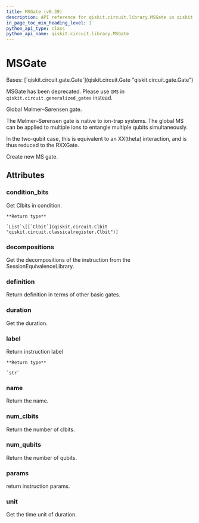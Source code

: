 ```yaml
---
title: MSGate (v0.39)
description: API reference for qiskit.circuit.library.MSGate in qiskit v0.39
in_page_toc_min_heading_level: 1
python_api_type: class
python_api_name: qiskit.circuit.library.MSGate
---
```


# MSGate

<Class id="qiskit.circuit.library.MSGate" isDedicatedPage={true} github="https://github.com/qiskit/qiskit/tree/stable/0.22/qiskit/circuit/library/generalized_gates/gms.py" signature="MSGate(num_qubits, theta, label=None)" modifiers="class">
  Bases: [`qiskit.circuit.gate.Gate`](qiskit.circuit.Gate "qiskit.circuit.gate.Gate")

  MSGate has been deprecated. Please use `GMS` in `qiskit.circuit.generalized_gates` instead.

  Global Mølmer–Sørensen gate.

  The Mølmer–Sørensen gate is native to ion-trap systems. The global MS can be applied to multiple ions to entangle multiple qubits simultaneously.

  In the two-qubit case, this is equivalent to an XX(theta) interaction, and is thus reduced to the RXXGate.

  Create new MS gate.

  ## Attributes

  ### condition\_bits

  <Attribute id="qiskit.circuit.library.MSGate.condition_bits">
    Get Clbits in condition.

    **Return type**

    `List`\[[`Clbit`](qiskit.circuit.Clbit "qiskit.circuit.classicalregister.Clbit")]
  </Attribute>

  ### decompositions

  <Attribute id="qiskit.circuit.library.MSGate.decompositions">
    Get the decompositions of the instruction from the SessionEquivalenceLibrary.
  </Attribute>

  ### definition

  <Attribute id="qiskit.circuit.library.MSGate.definition">
    Return definition in terms of other basic gates.
  </Attribute>

  ### duration

  <Attribute id="qiskit.circuit.library.MSGate.duration">
    Get the duration.
  </Attribute>

  ### label

  <Attribute id="qiskit.circuit.library.MSGate.label">
    Return instruction label

    **Return type**

    `str`
  </Attribute>

  ### name

  <Attribute id="qiskit.circuit.library.MSGate.name">
    Return the name.
  </Attribute>

  ### num\_clbits

  <Attribute id="qiskit.circuit.library.MSGate.num_clbits">
    Return the number of clbits.
  </Attribute>

  ### num\_qubits

  <Attribute id="qiskit.circuit.library.MSGate.num_qubits">
    Return the number of qubits.
  </Attribute>

  ### params

  <Attribute id="qiskit.circuit.library.MSGate.params">
    return instruction params.
  </Attribute>

  ### unit

  <Attribute id="qiskit.circuit.library.MSGate.unit">
    Get the time unit of duration.
  </Attribute>
</Class>

